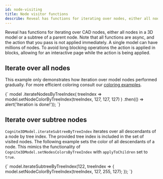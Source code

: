 ```yaml
---
id: node-visiting
title: Node visitor functions
describe: Reveal has functions for iterating over nodes, either all nodes in a 3D model or a subtree of a parent node.
---
```



Reveal has functions for iterating over CAD nodes, either all nodes in a 3D model or a subtree of a parent node.
Note that all functions are async, and the action that you pass is not applied immediately. A single model can 
have millions of nodes. To avoid long blocking operations the action is applied in blocks, allowing for an 
interactive page while the action is being applied.

<DemoWrapper
  modelId={4715379429968321}
  revisionId={5688854005909501}
  name="Cognite3DViewerDemo"
/>

## Iterate over all nodes

This example only demonstrates how iteration over model nodes performed gradually.
For more efficient coloring consult our [coloring examples](./cad-colors.mdx).

<LiveCodeSnippet>
{`
model
  .iterateNodesByTreeIndex(
    treeIndex => model.setNodeColorByTreeIndex(treeIndex, 127, 127, 127)
  )
  .then(() => alert('Iteration is done!'));
`}
</LiveCodeSnippet>

## Iterate over subtree nodes

`Cognite3DModel.iterateSubtreeByTreeIndex` iterates over all descendants of a node by tree index. The provided
tree index is included in the set of visited nodes. The following example sets the color of all descendants of
a node. This mimics the functionality of `Cognite3DModel.setNodesColorsByTreeIndex` with `applyToChildren`
set to `true`.

<LiveCodeSnippet>
{`
model.iterateSubtreeByTreeIndex(122, treeIndex => {
  model.setNodeColorByTreeIndex(treeIndex, 127, 255, 127);
});
`}
</LiveCodeSnippet>
